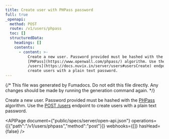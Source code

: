 ```yaml
---
title: Create user with PHPass password
full: true
_openapi:
  method: POST
  route: /v1/users/phpass
  toc: []
  structuredData:
    headings: []
    contents:
      - content: >-
          Create a new user. Password provided must be hashed with the
          [PHPass](https://www.openwall.com/phpass/) algorithm. Use the [POST
          /users](https://docs.nuvix.in/server/users#usersCreate) endpoint to
          create users with a plain text password.
---
```


{/* This file was generated by Fumadocs. Do not edit this file directly. Any changes should be made by running the generation command again. */}

Create a new user. Password provided must be hashed with the [PHPass](https://www.openwall.com/phpass/) algorithm. Use the [POST /users](https://docs.nuvix.in/server/users#usersCreate) endpoint to create users with a plain text password.

<APIPage document={"public/specs/server/open-api.json"} operations={[{"path":"/v1/users/phpass","method":"post"}]} webhooks={[]} hasHead={false} />